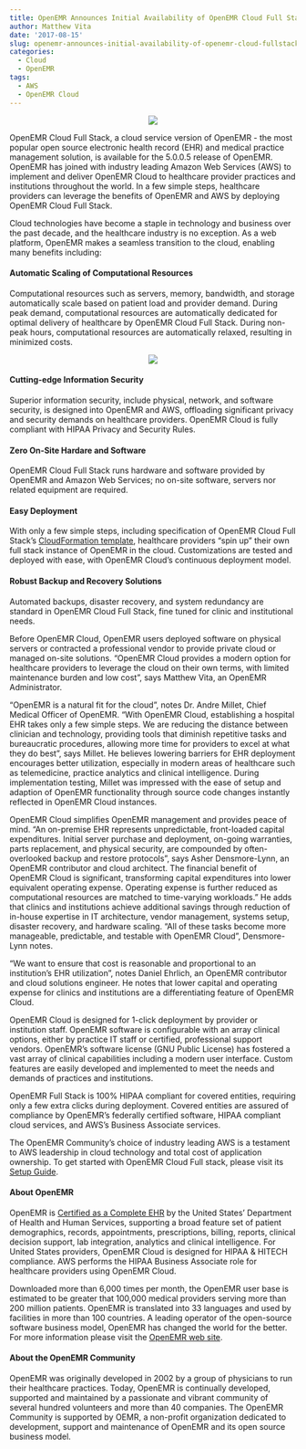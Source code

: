 ```yaml
---
title: OpenEMR Announces Initial Availability of OpenEMR Cloud Full Stack on AWS
author: Matthew Vita
date: '2017-08-15'
slug: openemr-announces-initial-availability-of-openemr-cloud-fullstack-on-aws
categories:
  - Cloud
  - OpenEMR
tags:
  - AWS
  - OpenEMR Cloud
---
```


<center>![](/oemr_aws_hippa_400_157.PNG)</center>

OpenEMR Cloud Full Stack, a cloud service version of OpenEMR - the most popular open source electronic health record (EHR) and medical practice management solution, is available for the 5.0.0.5 release of OpenEMR.  OpenEMR has joined with industry leading Amazon Web Services (AWS) to implement and deliver OpenEMR Cloud to healthcare provider practices and institutions throughout the world. In a few simple steps, healthcare providers can leverage the benefits of OpenEMR and AWS by deploying OpenEMR Cloud Full Stack.

Cloud technologies have become a staple in technology and business over the past decade, and the healthcare industry is no exception. As a web platform, OpenEMR makes a seamless transition to the cloud, enabling many benefits including:

#### Automatic Scaling of Computational Resources

Computational resources such as servers, memory, bandwidth, and storage automatically scale based on patient load and provider demand. During peak demand, computational resources are automatically dedicated for optimal delivery of healthcare by OpenEMR Cloud Full Stack. During non-peak hours, computational resources are automatically relaxed, resulting in minimized costs.

<center>![](/openemrCloud.png)</center>

#### Cutting-edge Information Security 

Superior information security, include physical, network, and software security, is designed into OpenEMR and AWS, offloading significant privacy and security demands on healthcare providers. OpenEMR Cloud is fully compliant with HIPAA Privacy and Security Rules.

#### Zero On-Site Hardare and Software

OpenEMR Cloud Full Stack runs hardware and software provided by OpenEMR and Amazon Web Services; no on-site software, servers nor related equipment are required.  

#### Easy Deployment

With only a few simple steps, including specification of OpenEMR Cloud Full Stack's [CloudFormation template](https://github.com/openemr/openemr-devops/blob/master/stacks/AWS-full-stack/assets/OpenEMR.json), healthcare providers "spin up" their own full stack instance of OpenEMR in the cloud. Customizations are tested and deployed with ease, with OpenEMR Cloud's continuous deployment model.

#### Robust Backup and Recovery Solutions

Automated backups, disaster recovery, and system redundancy are standard in OpenEMR Cloud Full Stack, fine tuned for clinic and institutional needs.

Before OpenEMR Cloud,  OpenEMR users deployed software on physical servers or contracted a professional vendor to provide private cloud or managed on-site solutions. "OpenEMR Cloud provides a modern option for healthcare providers to leverage the cloud on their own terms, with limited maintenance burden and low cost", says Matthew Vita, an OpenEMR Administrator.

"OpenEMR is a natural fit for the cloud", notes Dr. Andre Millet, Chief Medical Officer of OpenEMR. "With OpenEMR Cloud, establishing a hospital EHR takes only a few simple steps. We are reducing the distance between clinician and technology, providing tools that diminish repetitive tasks and bureaucratic procedures, allowing more time for providers to excel at what they do best", says Millet. He believes lowering barriers for EHR deployment encourages better utilization, especially in modern areas of healthcare such as telemedicine, practice analytics and clinical intelligence. During implementation testing, Millet was impressed with the ease of setup and adaption of OpenEMR functionality through source code changes instantly reflected in OpenEMR Cloud instances.

OpenEMR Cloud simplifies OpenEMR management and provides peace of mind. "An on-premise EHR represents unpredictable, front-loaded capital expenditures. Initial server purchase and deployment, on-going warranties, parts replacement, and physical security, are compounded by often-overlooked backup and restore protocols", says Asher Densmore-Lynn, an OpenEMR contributor and cloud architect. The financial benefit of OpenEMR Cloud is significant, transforming capital expenditures into lower equivalent operating expense. Operating expense is further reduced as computational resources are matched to time-varying workloads." He adds that clinics and institutions achieve additional savings through reduction of in-house expertise in IT architecture, vendor management, systems setup, disaster recovery, and hardware scaling. "All of these tasks become more manageable, predictable, and testable with OpenEMR Cloud", Densmore-Lynn notes.

"We want to ensure that cost is reasonable and proportional to an institution's EHR utilization", notes Daniel Ehrlich, an OpenEMR contributor and cloud solutions engineer. He notes that lower capital and operating expense for clinics and institutions are a differentiating feature of OpenEMR Cloud.  

OpenEMR Cloud is designed for 1-click deployment by provider or institution staff.  OpenEMR software is configurable with an array clinical options, either by practice IT staff or certified, professional support vendors.  OpenEMR's software license (GNU Public License) has fostered a vast array of clinical capabilities including a modern user interface. Custom features are easily developed and implemented to meet the needs and demands of practices and institutions.

OpenEMR Full Stack is 100% HIPAA compliant for covered entities,  requiring only a few extra clicks during deployment.  Covered entities are assured of compliance by OpenEMR's federally certified software, HIPAA compliant cloud services, and AWS's Business Associate services. 


The OpenEMR Community's choice of industry leading AWS is a testament to AWS leadership in cloud technology and total cost of application ownership.  To get started with OpenEMR Cloud Full stack, please visit its [Setup Guide](https://github.com/openemr/openemr-devops/tree/master/stacks/AWS-full-stack).

#### About OpenEMR

OpenEMR is [Certified as a Complete EHR](http://www.open-emr.org/wiki/images/0/04/OpenEMR_Complete_EHR_2014_Edition_Cert.pdf) by the United States' Department of Health and Human Services, supporting a broad feature set of patient demographics, records, appointments, prescriptions, billing, reports, clinical decision support, lab integration, analytics and clinical intelligence. For United States providers, OpenEMR Cloud is designed for HIPAA & HITECH compliance. AWS performs the HIPAA Business Associate role for healthcare providers using OpenEMR Cloud.

Downloaded more than 6,000 times per month, the OpenEMR user base is estimated to be greater that 100,000 medical providers serving more than 200 million patients. OpenEMR is translated into 33 languages and used by facilities in more than 100 countries. A leading operator of the open-source software business model, OpenEMR has changed the world for the better. For more information please visit the [OpenEMR web site](http://www.open-emr.org).

#### About the OpenEMR Community

OpenEMR was originally developed in 2002 by a group of physicians to run their healthcare practices. Today, OpenEMR is continually developed, supported and maintained by a passionate and vibrant community of several hundred volunteers and more than 40 companies. The OpenEMR Community is supported by OEMR, a non-profit organization dedicated to development, support and maintenance of OpenEMR and its open source business model.
